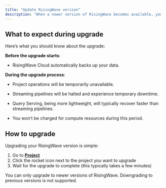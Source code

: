 ```yaml
---
title: "Update RisingWave version"
description: "When a newer version of RisingWave becomes available, you can easily update your project to the latest version. Check out the [Release Notes of RisingWave](/changelog/release-notes) to learn about the exciting new features in each version."
---
```


## What to expect during upgrade

Here’s what you should know about the upgrade:

**Before the upgrade starts**:

- RisingWave Cloud automatically backs up your data.

**During the upgrade process**:

- Project operations will be temporarily unavailable.

- Streaming pipelines will be halted and experience temporary downtime.

- Query Serving, being more lightweight, will typically recover faster than streaming pipelines.

- You won’t be charged for compute resources during this period.

## How to upgrade

Upgrading your RisingWave version is simple:

1. Go to [**Project**](https://cloud.risingwave.com/project/home/)
2. Click the rocket icon next to the project you want to upgrade
3. Wait for the upgrade to complete (this typically takes a few minutes)

<Note>
You can only upgrade to newer versions of RisingWave. Downgrading to previous versions is not supported.
</Note>
